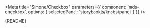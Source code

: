 

<Meta
  title="Simone/Checkbox"
  parameters={{
    component: 'mds-checkbox',
    options: { 
      selectedPanel: 'storybookjs/knobs/panel'
     }
  }}
/>

<Description>
    {README}
</Description>

<Preview withToolbar>
  <Story name="Checkbox">
    <div style={{ width: '360px', margin: '20px' }}>
      <mds-checkbox standard label="Some Label" />
    </div>
  </Story>
</Preview>